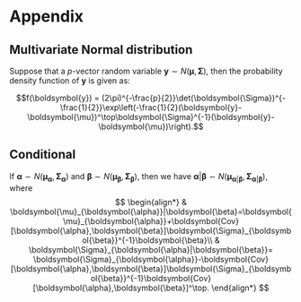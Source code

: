 # Appendix 


## Multivariate Normal distribution

Suppose that a $p$-vector random variable $\boldsymbol{y} \sim N(\boldsymbol{\mu},\mathbf{\Sigma})$, then the probability density function of $\boldsymbol{y}$ is given as:

$$f(\boldsymbol{y}) = (2\pi)^{-\frac{p}{2}}\det(\boldsymbol{\Sigma})^{-\frac{1}{2}}\exp\left(-\frac{1}{2}(\boldsymbol{y}-\boldsymbol{\mu})^\top\boldsymbol{\Sigma}^{-1}(\boldsymbol{y}-\boldsymbol{\mu})\right).$$

## Conditional 

:::{#lem-cond} 

If $\boldsymbol{\alpha}\sim N(\boldsymbol{\mu}_{\boldsymbol{\alpha}},\boldsymbol{\Sigma_{\boldsymbol{\alpha}}})$ and $\boldsymbol{\beta}\sim N(\boldsymbol{\mu}_{\boldsymbol{\beta}},\boldsymbol{\Sigma}_{\boldsymbol{\beta}})$, then we have $\boldsymbol{\alpha}|\boldsymbol{\beta}\sim N(\boldsymbol{\mu}_{\boldsymbol{\alpha}|\boldsymbol{\beta}},\boldsymbol{\Sigma}_{\boldsymbol{\alpha}|\boldsymbol{\beta}})$, where 
$$
\begin{align*}
& \boldsymbol{\mu}_{\boldsymbol{\alpha}}|\boldsymbol{\beta}=\boldsymbol{\mu}_{\boldsymbol{\alpha}}+\boldsymbol{Cov}[\boldsymbol{\alpha},\boldsymbol{\beta}]\boldsymbol{\Sigma}_{\boldsymbol{\beta}}^{-1}\boldsymbol{\beta}\\
& \boldsymbol{\Sigma}_{\boldsymbol{\alpha}|\boldsymbol{\beta}}= \boldsymbol{\Sigma}_{\boldsymbol{\alpha}}-\boldsymbol{Cov}[\boldsymbol{\alpha},\boldsymbol{\beta}]\boldsymbol{\Sigma}_{\boldsymbol{\beta}}^{-1}\boldsymbol{Cov}[\boldsymbol{\alpha},\boldsymbol{\beta}]^\top.
\end{align*}
$$
:::
